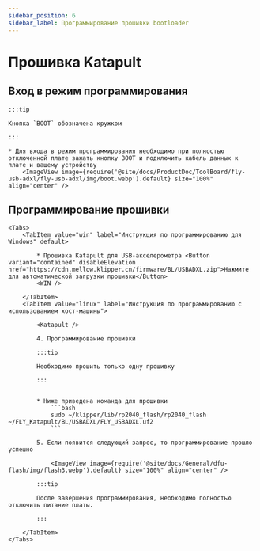 ```yaml
---
sidebar_position: 6
sidebar_label: Программирование прошивки bootloader
---
```









# Прошивка Katapult

## Вход в режим программирования

    :::tip

    Кнопка `BOOT` обозначена кружком

    :::

    * Для входа в режим программирования необходимо при полностью отключенной плате зажать кнопку BOOT и подключить кабель данных к плате и вашему устройству
        <ImageView image={require('@site/docs/ProductDoc/ToolBoard/fly-usb-adxl/fly-usb-adxl/img/boot.webp').default} size="100%" align="center" />

## Программирование прошивки
    <Tabs>
        <TabItem value="win" label="Инструкция по программированию для Windows" default>

            * Прошивка Katapult для USB-акселерометра <Button variant="contained" disableElevation href="https://cdn.mellow.klipper.cn/firmware/BL/USBADXL.zip">Нажмите для автоматической загрузки прошивки</Button>
            <WIN />
            
        </TabItem>
        <TabItem value="linux" label="Инструкция по программированию с использованием хост-машины">
            
            <Katapult />

            4. Программирование прошивки

            :::tip

            Необходимо прошить только одну прошивку

            :::


            * Ниже приведена команда для прошивки
                ```bash
                sudo ~/klipper/lib/rp2040_flash/rp2040_flash ~/FLY_Katapult/BL/USBADXL/FLY_USBADXL.uf2
                ```

            5. Если появится следующий запрос, то программирование прошло успешно

                <ImageView image={require('@site/docs/General/dfu-flash/img/flash3.webp').default} size="100%" align="center" />

            :::tip

            После завершения программирования, необходимо полностью отключить питание платы.

            :::

        </TabItem>
    </Tabs>

